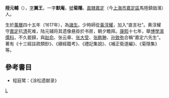 '''陸元輔'''（{{bd|1617年||1691年||L}}），[[表字|字]]'''翼王'''，一字'''默庵'''，[[號|號]]'''菊隱'''。[[南直隸|直隸]][[嘉定府|嘉定]]（今[[上海市|上海市]][[嘉定區|嘉定區]]馬陸鎮戩濱）人。

生於[[萬曆|萬曆]]四十五年（1617年），為[[諸生|諸生]]。少時師從[[黃淳耀|黃淳耀]]，加入“直言社”。黄淳耀守[[嘉定府|嘉定]]抗[[清|清]]死难，陆元辅将其遗像悬掛於书房，朝夕瞻拜。[[康熙|康熙]]十七年，舉[[博學鴻儒科|博學鴻儒科]]，不久罷歸，與[[赵俞|赵俞]]、张云章、[[张大受|张大受]]、[[张鹏翀|张鹏翀]]、[[孙致弥|孙致弥]]合稱“嘉定六先生”。著有《十三經註疏類鈔》、《續經籍考》、《禮記集說》、《補正衛道編》、《菊隱集》等。

==參考書目==
* 程庭鹭：《涂松遗献录》
[[category:清朝經學家|L]]